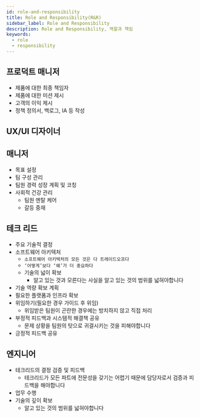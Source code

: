 ```yaml
---
id: role-and-responsibility
title: Role and Responsibility(R&R)
sidebar_label: Role and Responsibility
description: Role and Responsibility, 역할과 책임
keywords:
  - role
  - responsibility
---
```


## 프로덕트 매니저

- 제품에 대한 최종 책임자
- 제품에 대한 미션 제시
- 고객의 이익 제시
- 정책 정의서, 백로그, IA 등 작성

## UX/UI 디자이너

## 매니저

- 목표 설정
- 팀 구성 관리
- 팀원 경력 성장 계획 및 코칭
- 사회적 건강 관리
  - 팀원 멘탈 케어
  - 갈등 중재

## 테크 리드

- 주요 기술적 결정
- 소프트웨어 아키텍처
  - `소프트웨어 아키텍처의 모든 것은 다 트레이드오프다`
  - `‘어떻게’보다 ‘왜’가 더 중요하다`
  - 기술의 넓이 확보
    - 알고 있는 것과 모른다는 사실을 알고 있는 것의 범위를 넓혀야합니다
- 기술 역량 확보 계획
- 필요한 플랫폼과 인프라 확보
- 위임하기(필요한 경우 가이드 후 위임)
  - 위임받은 팀원이 곤란한 경우에는 방치하지 않고 직접 처리
- 부정적 피드백과 시스템적 해결책 공유
  - 문제 상황을 팀원의 탓으로 귀결시키는 것을 피해야합니다
- 긍정적 피드백 공유

## 엔지니어

- 테크리드의 결정 검증 및 피드백
  - 테크리드가 모든 파트에 전문성을 갖기는 어렵기 때문에 담당자로서 검증과 피드백을 해야합니다
- 업무 수행
- 기술의 깊이 확보
  - 알고 있는 것의 범위를 넓혀야합니다
